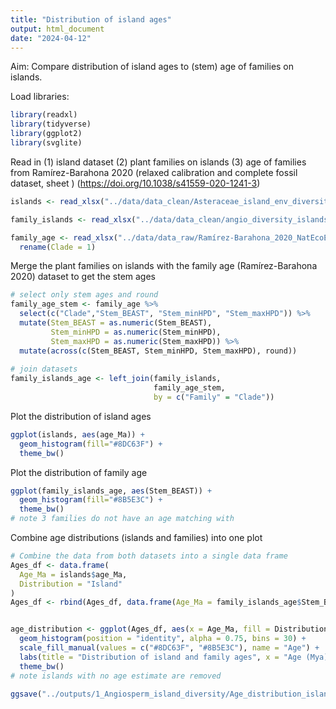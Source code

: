 ```yaml
---
title: "Distribution of island ages"
output: html_document
date: "2024-04-12"
---
```


Aim: Compare distribution of island ages to (stem) age of families on islands.

Load libraries:

```r
library(readxl)
library(tidyverse)
library(ggplot2)
library(svglite)
```

Read in (1) island dataset (2) plant families on islands (3) age of families from Ramírez-Barahona 2020 (relaxed calibration and complete fossil dataset, sheet ) (<https://doi.org/10.1038/s41559-020-1241-3>)

```r
islands <- read_xlsx("../data/data_clean/Asteraceae_island_env_diversity.xlsx") 

family_islands <- read_xlsx("../data/data_clean/angio_diversity_islands_all.xlsx")

family_age <- read_xlsx("../data/data_raw/Ramírez-Barahona_2020_NatEcoEvo_Data4_Ages.xlsx", sheet = "RC_complete_ages") %>%
  rename(Clade = 1)
```

Merge the plant families on islands with the family age (Ramírez-Barahona 2020) dataset to get the stem ages

```r
# select only stem ages and round
family_age_stem <- family_age %>%
  select(c("Clade","Stem_BEAST", "Stem_minHPD", "Stem_maxHPD")) %>%
  mutate(Stem_BEAST = as.numeric(Stem_BEAST),
         Stem_minHPD = as.numeric(Stem_minHPD),
         Stem_maxHPD = as.numeric(Stem_maxHPD)) %>%
  mutate(across(c(Stem_BEAST, Stem_minHPD, Stem_maxHPD), round))
  
# join datasets
family_islands_age <- left_join(family_islands,
                                family_age_stem,
                                by = c("Family" = "Clade"))
```

Plot the distribution of island ages

```r
ggplot(islands, aes(age_Ma)) +
  geom_histogram(fill="#8DC63F") +
  theme_bw()
```

Plot the distribution of family age

```r
ggplot(family_islands_age, aes(Stem_BEAST)) +
  geom_histogram(fill="#8B5E3C") +
  theme_bw()
# note 3 families do not have an age matching with 
```

Combine age distributions (islands and families) into one plot

```r
# Combine the data from both datasets into a single data frame
Ages_df <- data.frame(
  Age_Ma = islands$age_Ma,
  Distribution = "Island"
)
Ages_df <- rbind(Ages_df, data.frame(Age_Ma = family_islands_age$Stem_BEAST, Distribution = "Family"))


age_distribution <- ggplot(Ages_df, aes(x = Age_Ma, fill = Distribution)) +
  geom_histogram(position = "identity", alpha = 0.75, bins = 30) +
  scale_fill_manual(values = c("#8DC63F", "#8B5E3C"), name = "Age") +
  labs(title = "Distribution of island and family ages", x = "Age (Mya)", y = "Frequency") +
  theme_bw()
# note islands with no age estimate are removed
```

```r
ggsave("../outputs/1_Angiosperm_island_diversity/Age_distribution_islands_families_raw.svg", width = 8, height = 5, units = "in")
```
